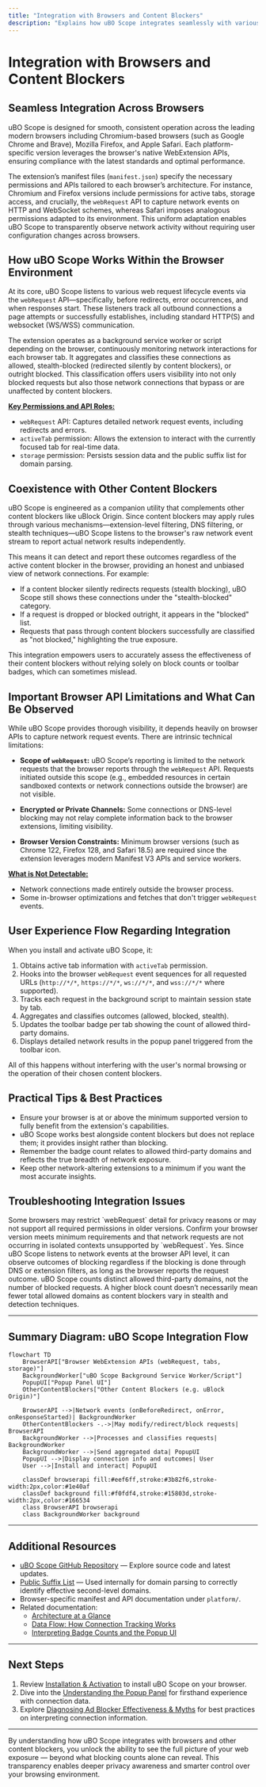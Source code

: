 ```yaml
---
title: "Integration with Browsers and Content Blockers"
description: "Explains how uBO Scope integrates seamlessly with various browsers and coexists with other content blockers. Illuminates reliance on browser APIs for network event tracking, and clarifies what can and cannot be detected due to browser limitations."
---
```


# Integration with Browsers and Content Blockers

## Seamless Integration Across Browsers

uBO Scope is designed for smooth, consistent operation across the leading modern browsers including Chromium-based browsers (such as Google Chrome and Brave), Mozilla Firefox, and Apple Safari. Each platform-specific version leverages the browser's native WebExtension APIs, ensuring compliance with the latest standards and optimal performance.

The extension’s manifest files (`manifest.json`) specify the necessary permissions and APIs tailored to each browser’s architecture. For instance, Chromium and Firefox versions include permissions for active tabs, storage access, and crucially, the `webRequest` API to capture network events on HTTP and WebSocket schemes, whereas Safari imposes analogous permissions adapted to its environment. This uniform adaptation enables uBO Scope to transparently observe network activity without requiring user configuration changes across browsers.

## How uBO Scope Works Within the Browser Environment

At its core, uBO Scope listens to various web request lifecycle events via the `webRequest` API—specifically, before redirects, error occurrences, and when responses start. These listeners track all outbound connections a page attempts or successfully establishes, including standard HTTP(S) and websocket (WS/WSS) communication.

The extension operates as a background service worker or script depending on the browser, continuously monitoring network interactions for each browser tab. It aggregates and classifies these connections as allowed, stealth-blocked (redirected silently by content blockers), or outright blocked. This classification offers users visibility into not only blocked requests but also those network connections that bypass or are unaffected by content blockers.

<u><b>Key Permissions and API Roles:</b></u>

- `webRequest` API: Captures detailed network request events, including redirects and errors.
- `activeTab` permission: Allows the extension to interact with the currently focused tab for real-time data.
- `storage` permission: Persists session data and the public suffix list for domain parsing.

## Coexistence with Other Content Blockers

uBO Scope is engineered as a companion utility that complements other content blockers like uBlock Origin. Since content blockers may apply rules through various mechanisms—extension-level filtering, DNS filtering, or stealth techniques—uBO Scope listens to the browser's raw network event stream to report actual network results independently.

This means it can detect and report these outcomes regardless of the active content blocker in the browser, providing an honest and unbiased view of network connections. For example:

- If a content blocker silently redirects requests (stealth blocking), uBO Scope still shows these connections under the "stealth-blocked" category.
- If a request is dropped or blocked outright, it appears in the "blocked" list.
- Requests that pass through content blockers successfully are classified as "not blocked," highlighting the true exposure.

This integration empowers users to accurately assess the effectiveness of their content blockers without relying solely on block counts or toolbar badges, which can sometimes mislead.

## Important Browser API Limitations and What Can Be Observed

While uBO Scope provides thorough visibility, it depends heavily on browser APIs to capture network request events. There are intrinsic technical limitations:

- **Scope of `webRequest`:** uBO Scope’s reporting is limited to the network requests that the browser reports through the `webRequest` API. Requests initiated outside this scope (e.g., embedded resources in certain sandboxed contexts or network connections outside the browser) are not visible.

- **Encrypted or Private Channels:** Some connections or DNS-level blocking may not relay complete information back to the browser extensions, limiting visibility.

- **Browser Version Constraints:** Minimum browser versions (such as Chrome 122, Firefox 128, and Safari 18.5) are required since the extension leverages modern Manifest V3 APIs and service workers.

<u><b>What is Not Detectable:</b></u>

- Network connections made entirely outside the browser process.
- Some in-browser optimizations and fetches that don't trigger `webRequest` events.

## User Experience Flow Regarding Integration

When you install and activate uBO Scope, it:

1. Obtains active tab information with `activeTab` permission.
2. Hooks into the browser `webRequest` event sequences for all requested URLs (`http://*/*`, `https://*/*`, `ws://*/*`, and `wss://*/*` where supported).
3. Tracks each request in the background script to maintain session state by tab.
4. Aggregates and classifies outcomes (allowed, blocked, stealth).
5. Updates the toolbar badge per tab showing the count of allowed third-party domains.
6. Displays detailed network results in the popup panel triggered from the toolbar icon.

All of this happens without interfering with the user's normal browsing or the operation of their chosen content blockers.

## Practical Tips & Best Practices

- Ensure your browser is at or above the minimum supported version to fully benefit from the extension's capabilities.
- uBO Scope works best alongside content blockers but does not replace them; it provides insight rather than blocking.
- Remember the badge count relates to allowed third-party domains and reflects the true breadth of network exposure.
- Keep other network-altering extensions to a minimum if you want the most accurate insights.

## Troubleshooting Integration Issues

<AccordionGroup title="Common Integration Questions and Solutions">
<Accordion title="Why doesn’t uBO Scope show connections in some browsers?">
Some browsers may restrict `webRequest` detail for privacy reasons or may not support all required permissions in older versions. Confirm your browser version meets minimum requirements and that network requests are not occurring in isolated contexts unsupported by `webRequest`.
</Accordion>
<Accordion title="Can uBO Scope work with DNS-level content blockers?">
Yes. Since uBO Scope listens to network events at the browser API level, it can observe outcomes of blocking regardless if the blocking is done through DNS or extension filters, as long as the browser reports the request outcome.
</Accordion>
<Accordion title="Why is the badge count sometimes different from other content blockers?">
uBO Scope counts distinct allowed third-party domains, not the number of blocked requests. A higher block count doesn’t necessarily mean fewer total allowed domains as content blockers vary in stealth and detection techniques.
</Accordion>
</AccordionGroup>

---

## Summary Diagram: uBO Scope Integration Flow

```mermaid
flowchart TD
    BrowserAPI["Browser WebExtension APIs (webRequest, tabs, storage)"]
    BackgroundWorker["uBO Scope Background Service Worker/Script"]
    PopupUI["Popup Panel UI"]
    OtherContentBlockers["Other Content Blockers (e.g. uBlock Origin)"]

    BrowserAPI -->|Network events (onBeforeRedirect, onError, onResponseStarted)| BackgroundWorker
    OtherContentBlockers -.->|May modify/redirect/block requests| BrowserAPI
    BackgroundWorker -->|Processes and classifies requests| BackgroundWorker
    BackgroundWorker -->|Send aggregated data| PopupUI
    PopupUI -->|Display connection info and outcomes| User
    User -->|Install and interact| PopupUI

    classDef browserapi fill:#eef6ff,stroke:#3b82f6,stroke-width:2px,color:#1e40af
    classDef background fill:#f0fdf4,stroke:#15803d,stroke-width:2px,color:#166534
    class BrowserAPI browserapi
    class BackgroundWorker background
```

---

## Additional Resources

- [uBO Scope GitHub Repository](https://github.com/gorhill/uBO-Scope) — Explore source code and latest updates.
- [Public Suffix List](https://publicsuffix.org/) — Used internally for domain parsing to correctly identify effective second-level domains.
- Browser-specific manifest and API documentation under `platform/`.
- Related documentation:
  - [Architecture at a Glance](/overview/how-it-works/architecture-overview)
  - [Data Flow: How Connection Tracking Works](/overview/how-it-works/data-flow-connection-tracking)
  - [Interpreting Badge Counts and the Popup UI](/overview/concepts-terminology/interpreting-badge-and-popup)

---

## Next Steps

1. Review [Installation & Activation](/guides/getting-started/installation-activation) to install uBO Scope on your browser.
2. Dive into the [Understanding the Popup Panel](/guides/getting-started/reading-the-popup) for firsthand experience with connection data.
3. Explore [Diagnosing Ad Blocker Effectiveness & Myths](/guides/practical-usage/diagnosing-content-blocker-claims) for best practices on interpreting connection information.



---

By understanding how uBO Scope integrates with browsers and other content blockers, you unlock the ability to see the full picture of your web exposure — beyond what blocking counts alone can reveal. This transparency enables deeper privacy awareness and smarter control over your browsing environment.
